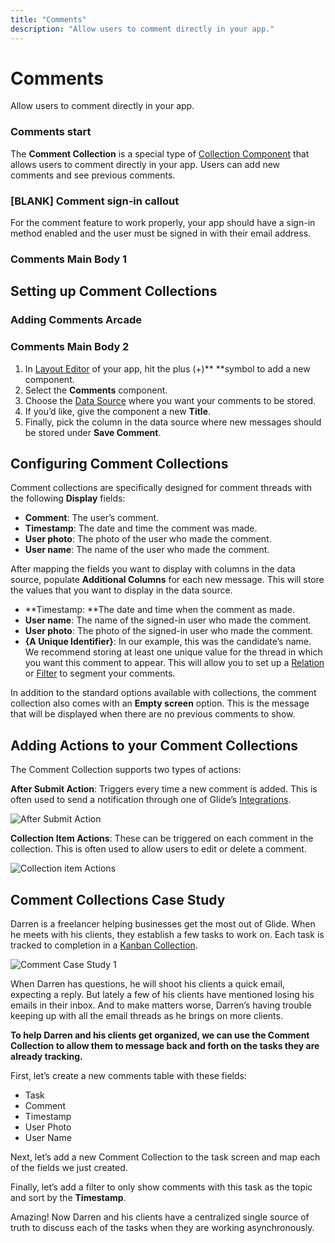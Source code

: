 ```yaml
---
title: "Comments"
description: "Allow users to comment directly in your app."
---
```


# Comments

Allow users to comment directly in your app.

### Comments start

The **Comment Collection** is a special type of [Collection Component](/collection-components) that allows users to comment directly in your app. Users can add new comments and see previous comments.

### [BLANK] Comment sign-in callout

For the comment feature to work properly, your app should have a sign-in method enabled and the user must be signed in with their email address.

### Comments Main Body 1

## Setting up Comment Collections



### Adding Comments Arcade

### Comments Main Body 2

1. In [Layout Editor](/intro-to-layout) of your app, hit the plus (+)** **symbol to add a new component.
2. Select the **Comments** component.
3. Choose the [Data Source](/data-sources) where you want your comments to be stored.
4. If you’d like, give the component a new **Title**.
5. Finally, pick the column in the data source where new messages should be stored under **Save Comment**.

## Configuring Comment Collections

Comment collections are specifically designed for comment threads with the following **Display** fields:

- **Comment**: The user’s comment.
- **Timestamp**: The date and time the comment was made.
- **User photo**: The photo of the user who made the comment.
- **User name**: The name of the user who made the comment.

After mapping the fields you want to display with columns in the data source, populate **Additional Columns** for each new message. This will store the values that you want to display in the data source.

- **Timestamp: **The date and time when the comment as made.
- **User name**: The name of the signed-in user who made the comment.
- **User photo**: The photo of the signed-in user who made the comment.
- **{A Unique Identifier}**: In our example, this was the candidate’s name. We recommend storing at least one unique value for the thread in which you want this comment to appear. This will allow you to set up a [Relation](/relations) or [Filter](/filter) to segment your comments.

In addition to the standard options available with collections, the comment collection also comes with an **Empty screen** option. This is the message that will be displayed when there are no previous comments to show.

## Adding Actions to your Comment Collections

The Comment Collection supports two types of actions:

**After Submit Action**: Triggers every time a new comment is added. This is often used to send a notification through one of Glide’s [Integrations](/automation/integrations).



![After Submit Action](https://images.ctfassets.net/yreygbm72t08/4oxXuoRUqTvI07R3NIAvR0/462b14de8dc71c4b48c3e508f03cfc18/image.png)



**Collection Item Actions**: These can be triggered on each comment in the collection. This is often used to allow users to edit or delete a comment.



![Collection item Actions](https://images.ctfassets.net/yreygbm72t08/2cfEK0wMGm7m5L5l1CfCdE/2ddf54f4225927e5c0f5fabf14310036/image.png)



## Comment Collections Case Study

Darren is a freelancer helping businesses get the most out of Glide. When he meets with his clients, they establish a few tasks to work on. Each task is tracked to completion in a [Kanban Collection](/kanban-collection).



![Comment Case Study 1](https://images.ctfassets.net/yreygbm72t08/22YtfO0hlxroolw1mas9jJ/1067fa08ef021659a16c064c88f9332c/image.png)



When Darren has questions, he will shoot his clients a quick email, expecting a reply. But lately a few of his clients have mentioned losing his emails in their inbox. And to make matters worse, Darren’s having trouble keeping up with all the email threads as he brings on more clients.

**To help Darren and his clients get organized, we can use the Comment Collection to allow them to message back and forth on the tasks they are already tracking.**


First, let’s create a new comments table with these fields: 

- Task
- Comment
- Timestamp
- User Photo
- User Name

Next, let’s add a new Comment Collection to the task screen and map each of the fields we just created.

Finally, let’s add a filter to only show comments with this task as the topic and sort by the **Timestamp**.

Amazing! Now Darren and his clients have a centralized single source of truth to discuss each of the tasks when they are working asynchronously.

